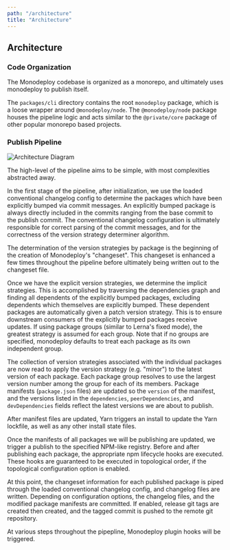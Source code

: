 ```yaml
---
path: "/architecture"
title: "Architecture"
---
```


## Architecture

### Code Organization

The Monodeploy codebase is organized as a monorepo, and ultimately uses monodeploy to publish itself.

The `packages/cli` directory contains the root `monodeploy` package, which is a loose wrapper around `@monodeploy/node`. The `@monodeploy/node` package houses the pipeline logic and acts similar to the `@private/core` package of other popular monorepo based projects.

### Publish Pipeline

![Architecture Diagram](../images/architecture.png)

The high-level of the pipeline aims to be simple, with most complexities abstracted away.

In the first stage of the pipeline, after initialization, we use the loaded conventional changelog config to determine the packages which have been explicitly bumped via commit messages. An explicitly bumped package is always directly included in the commits ranging from the base commit to the publish commit. The conventional changelog configuration is ultimately responsible for correct parsing of the commit messages, and for the correctness of the version strategy determiner algorithm.

The determination of the version strategies by package is the beginning of the creation of Monodeploy's "changeset". This changeset is enhanced a few times throughout the pipeline before ultimately being written out to the changeset file.

Once we have the explicit version strategies, we determine the implicit strategies. This is accomplished by traversing the dependencies graph and finding all dependents of the explicitly bumped packages, excluding dependents which themselves are explicitly bumped. These dependent packages are automatically given a patch version strategy. This is to ensure downstream consumers of the explicitly bumped packages receive updates. If using package groups (similar to Lerna's fixed mode), the greatest strategy is assumed for each group. Note that if no groups are specified, monodeploy defaults to treat each package as its own independent group.

The collection of version strategies associated with the individual packages are now read to apply the version strategy (e.g. "minor") to the latest version of each package. Each package group resolves to use the largest version number among the group for each of its members. Package manifests (`package.json` files) are updated so the `version` of the manifest, and the versions listed in the `dependencies`, `peerDependencies`, and `devDependencies` fields reflect the latest versions we are about to publish.

After manifest files are updated, Yarn triggers an install to update the Yarn lockfile, as well as any other install state files.

Once the manifests of all packages we will be publishing are updated, we trigger a publish to the specified NPM-like registry. Before and after publishing each package, the appropriate npm lifecycle hooks are executed. These hooks are guaranteed to be executed in topological order, if the topological configuration option is enabled.

At this point, the changeset information for each published package is piped through the loaded conventional changelog config, and changelog files are written. Depending on configuration options, the changelog files, and the modified package manifests are committed. If enabled, release git tags are created then created, and the tagged commit is pushed to the remote git repository.

At various steps throughout the pipepline, Monodeploy plugin hooks will be triggered.
